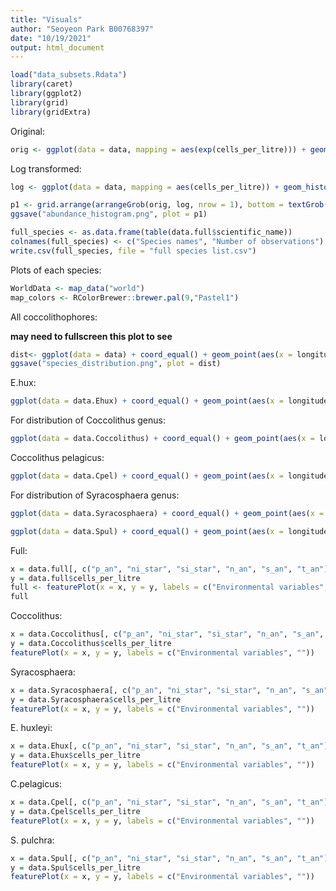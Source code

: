```yaml
---
title: "Visuals"
author: "Seoyeon Park B00768397"
date: "10/19/2021"
output: html_document
---
```


```r
load("data_subsets.Rdata")
library(caret)
library(ggplot2)
library(grid)
library(gridExtra)
```

Original: 

```r
orig <- ggplot(data = data, mapping = aes(exp(cells_per_litre))) + geom_histogram(bins = 20) + theme(axis.title.x = element_blank())
```

Log transformed: 
```r
log <- ggplot(data = data, mapping = aes(cells_per_litre)) + geom_histogram(bins = 20) + theme(axis.title.x = element_blank(), axis.title.y = element_blank()) 
```


```r
p1 <- grid.arrange(arrangeGrob(orig, log, nrow = 1), bottom = textGrob("cells per litre"))
ggsave("abundance_histogram.png", plot = p1)
```

```r
full_species <- as.data.frame(table(data.full$scientific_name))
colnames(full_species) <- c("Species names", "Number of observations")
write.csv(full_species, file = "full species list.csv")
```

Plots of each species:

```r
WorldData <- map_data("world") 
map_colors <- RColorBrewer::brewer.pal(9,"Pastel1")
```


All coccolithophores:

**may need to fullscreen this plot to see**
```r
dist<- ggplot(data = data) + coord_equal() + geom_point(aes(x = longitude, y = latitude, color = scientific_name)) + geom_map(data = WorldData, map = WorldData, aes(x = long, y = lat, map_id = region), fill = "white", colour = "#7f7f7f", alpha = 0.5, size=0.5) + theme(legend.position = "none") + ylim(40,90)  + xlim(-50,0)
ggsave("species_distribution.png", plot = dist)
```

E.hux:

```r
ggplot(data = data.Ehux) + coord_equal() + geom_point(aes(x = longitude, y = latitude, color = scientific_name)) + geom_map(data = WorldData, map = WorldData, aes(x = long, y = lat, map_id = region), fill = "white", colour = "#7f7f7f", alpha = 0.5, size=0.5) + theme(legend.position = "right") + ylim(40,90)  + xlim(-50,0)
```

For distribution of Coccolithus genus:

```r
ggplot(data = data.Coccolithus) + coord_equal() + geom_point(aes(x = longitude, y = latitude, color = scientific_name)) + geom_map(data = WorldData, map = WorldData, aes(x = long, y = lat, map_id = region), fill = "white", colour = "#7f7f7f", alpha = 0.5, size=0.5) + ylim(40,90)  + xlim(-50,0)
```

Coccolithus pelagicus:

```r
ggplot(data = data.Cpel) + coord_equal() + geom_point(aes(x = longitude, y = latitude, color = scientific_name)) + geom_map(data = WorldData, map = WorldData, aes(x = long, y = lat, map_id = region), fill = "white", colour = "#7f7f7f", alpha = 0.5, size=0.5) + theme(legend.position = "right") + ylim(40,90)  + xlim(-50,0)
```

For distribution of Syracosphaera genus:

```r
ggplot(data = data.Syracosphaera) + coord_equal() + geom_point(aes(x = longitude, y = latitude, color = scientific_name)) + geom_map(data = WorldData, map = WorldData, aes(x = long, y = lat, map_id = region), fill = "white", colour = "#7f7f7f", alpha = 0.5, size=0.5) + ylim(40,90)  + xlim(-50,0)
```

```r
ggplot(data = data.Spul) + coord_equal() + geom_point(aes(x = longitude, y = latitude, color = scientific_name)) + geom_map(data = WorldData, map = WorldData, aes(x = long, y = lat, map_id = region), fill = "white", colour = "#7f7f7f", alpha = 0.5, size=0.5) + theme(legend.position = "right") + ylim(40,90)  + xlim(-50,0)
```

Full: 
```r
x = data.full[, c("p_an", "ni_star", "si_star", "n_an", "s_an", "t_an")]
y = data.full$cells_per_litre
full <- featurePlot(x = x, y = y, labels = c("Environmental variables", "", "Full data"))
full
```

Coccolithus: 
```r
x = data.Coccolithus[, c("p_an", "ni_star", "si_star", "n_an", "s_an", "t_an")]
y = data.Coccolithus$cells_per_litre
featurePlot(x = x, y = y, labels = c("Environmental variables", ""))
```

Syracosphaera: 
```r
x = data.Syracosphaera[, c("p_an", "ni_star", "si_star", "n_an", "s_an", "t_an")]
y = data.Syracosphaera$cells_per_litre
featurePlot(x = x, y = y, labels = c("Environmental variables", ""))
```

E. huxleyi: 
```r
x = data.Ehux[, c("p_an", "ni_star", "si_star", "n_an", "s_an", "t_an")]
y = data.Ehux$cells_per_litre
featurePlot(x = x, y = y, labels = c("Environmental variables", ""))
```

C.pelagicus: 
```r
x = data.Cpel[, c("p_an", "ni_star", "si_star", "n_an", "s_an", "t_an")]
y = data.Cpel$cells_per_litre
featurePlot(x = x, y = y, labels = c("Environmental variables", ""))
```

S. pulchra: 
```r
x = data.Spul[, c("p_an", "ni_star", "si_star", "n_an", "s_an", "t_an")]
y = data.Spul$cells_per_litre
featurePlot(x = x, y = y, labels = c("Environmental variables", ""))
```









